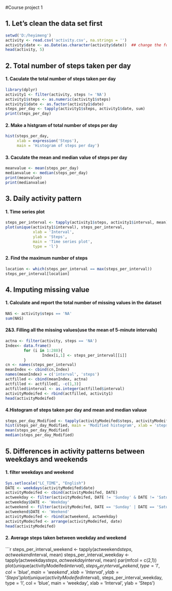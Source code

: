 #Course project 1

## 1. Let's clean the data set first
```{r}
setwd('D:/heyimeng')
activity <- read.csv('activity.csv', na.strings = '')
activity$date <- as.Date(as.character(activity$date))  ## change the format of date
head(activity, 5)
```

## 2. Total number of steps taken per day

#### 1. Caculate the total number of steps taken per day 
```{r}
library(dplyr)
activity1 <- filter(activity, steps != 'NA')
activity1$steps <- as.numeric(activity1$steps)
activity1$date <- as.factor(activity1$date)
steps_per_day <- tapply(activity1$steps, activity1$date, sum)
print(steps_per_day)
```

#### 2. Make a histgram of total number of steps per day
```{r}
hist(steps_per_day,
     xlab = expression('Steps'), 
     main = 'Histogram of steps per day')
```

#### 3. Caculate the mean and median value of steps per day
```{r}
meanvalue <- mean(steps_per_day)
medianvalue <- median(steps_per_day)
print(meanvalue)
print(medianvalue)
```

## 3. Daily activity pattern

#### 1. Time series plot
```{r}
steps_per_interval <- tapply(activity1$steps, activity1$interval, mean)
plot(unique(activity1$interval), steps_per_interval,
            xlab = 'Interval',
            ylab = 'Steps',
            main = 'Time series plot',
            type = 'l')
```

#### 2. Find the maximum number of steps
```{r}
location <- which(steps_per_interval == max(steps_per_interval))
steps_per_interval[location]
```


## 4. Imputing missing value

#### 1. Calculate and report the total number of missing values in the dataset 
```{r}
NAS <- activity$steps == 'NA'
sum(NAS)
```

#### 2&3. Filling all the missing values(use the mean of 5-minute intervals)
```{r}
actna <- filter(activity, steps == 'NA')
Index<- data.frame()
        for (i in 1:288){
                Index[i,1] <- steps_per_interval[[i]]
        }
cn <- names(steps_per_interval)
meanIndex <- cbind(cn,Index)
names(meanIndex) = c('interval', 'steps')
actfilled <- cbind(meanIndex, actna)
actfilled <- actfilled[, -c(1,3)]
actfilled$interval <- as.integer(actfilled$interval)
activityModeifed <- rbind(actfilled, activity1)
head(activityModeifed)
```

#### 4.Histogram of steps taken per day and mean and median valuue
```{r}
steps_per_day_Modified <- tapply(activityModeifed$steps, activityModeifed$date, sum)
hist(steps_per_day_Modified, main = 'Modified histogram', xlab = 'steps')
mean(steps_per_day_Modified)
median(steps_per_day_Modified)
```

## 5. Differences in activity patterns between weekdays and weekends
#### 1. filter weekdays and weekend
```{r}
Sys.setlocale("LC_TIME", "English") 
DATE <- weekdays(activityModeifed$date)
activityModeifed <- cbind(activityModeifed, DATE)
actweekday <- filter(activityModeifed, DATE != 'Sunday' & DATE != 'Saturday' )
actweekday$DATE <- 'Weekday'
actweekend <- filter(activityModeifed, DATE == 'Sunday' | DATE == 'Saturday')
actweekend$DATE <- 'Weekend'
activityModeifed <- rbind(actweekend, actweekday)
activityModeifed <- arrange(activityModeifed, date)
head(activityModeifed)
```

#### 2. Average steps taken between weekday and weekend
```{r}
steps_per_interval_weekend <- tapply(actweekend$steps, actweekend$interval, mean)
steps_per_interval_weekday <- tapply(actweekday$steps, actweekday$interval, mean)
par(mfcol = c(2,1))
plot(unique(activityModeifed$interval), steps_per_interval_weekend, type = 'l',
     col = 'blue', main = 'weekend', xlab = 'Interval', ylab = 'Steps')
plot(unique(activityModeifed$interval), steps_per_interval_weekday, type = 'l',
     col = 'blue', main = 'weekday', xlab = 'Interval', ylab = 'Steps')  